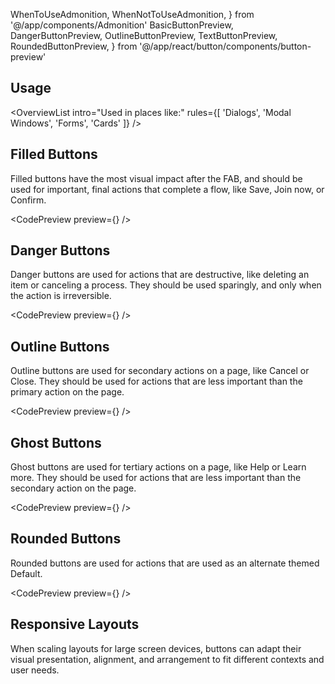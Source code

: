 ---
---

  WhenToUseAdmonition,
  WhenNotToUseAdmonition,
} from '@/app/components/Admonition'
  BasicButtonPreview,
  DangerButtonPreview,
  OutlineButtonPreview,
  TextButtonPreview,
  RoundedButtonPreview,
} from '@/app/react/button/components/button-preview'

## Usage

<OverviewList intro="Used in places like:" rules={[
  'Dialogs',
  'Modal Windows',
  'Forms',
  'Cards'
]} />

<WhenNotToUseAdmonition description="When you need to provide a way for the user to navigate somewhere - use a Link, TextLink, or NavMenu." />


## Filled Buttons

Filled buttons have the most visual impact after the FAB, and should be used for important, final actions that complete a flow, like Save, Join now, or Confirm.

<CodePreview preview={<BasicButtonPreview />} />

<WhenToUseAdmonition description="When you need to display content heavy sections within a single page." />

## Danger Buttons

Danger buttons are used for actions that are destructive, like deleting an item or canceling a process. They should be used sparingly, and only when the action is irreversible.

<CodePreview preview={<DangerButtonPreview />} />

<WhenToUseAdmonition description="When you need to display a high impact destructive action such as deleting items or other places where a destructive action is the priority in the UI." />

## Outline Buttons

Outline buttons are used for secondary actions on a page, like Cancel or Close. They should be used for actions that are less important than the primary action on the page.

<CodePreview preview={<OutlineButtonPreview />} />

<WhenToUseAdmonition description="When you need medium priority actions or a secondary action to a primary button." />

## Ghost Buttons

Ghost buttons are used for tertiary actions on a page, like Help or Learn more. They should be used for actions that are less important than the secondary action on the page.

<CodePreview preview={<TextButtonPreview />} />

<WhenToUseAdmonition description="When you need lower priority actions such as that might be used for triggering more options." />

## Rounded Buttons

Rounded buttons are used for actions that are used as an alternate themed Default.

<CodePreview preview={<RoundedButtonPreview />} />

<WhenToUseAdmonition description="When you need an alternative button shape (i.e. admin portal, etc.)." />

## Responsive Layouts

When scaling layouts for large screen devices, buttons can adapt their visual presentation, alignment, and arrangement to fit different contexts and user needs.

